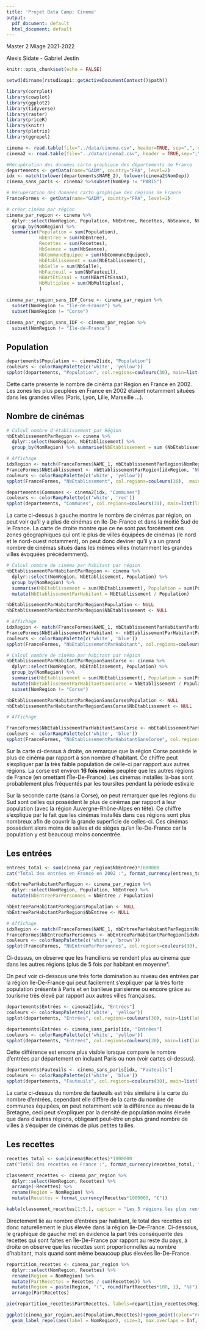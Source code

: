 ---
title: 'Projet Data Camp: Cinema'
output:
  pdf_document: default
  html_document: default
---
Master 2 Miage
2021-2022

Alexis Sidate - Gabriel Jestin

```{r setup, include=FALSE}
knitr::opts_chunk$set(echo = FALSE)

setwd(dirname(rstudioapi::getActiveDocumentContext()$path))

library(corrplot)
library(cowplot)
library(ggplot2)
library(tidyverse)
library(raster)
library(priceR)
library(knitr)
library(plotrix)
library(ggrepel)

cinema <- read.table(file="../data/cinema.csv", header=TRUE, sep=",", encoding="UTF-8")
cinema2 <- read.table(file="../data/cinema2.csv", header = TRUE,sep=";", quote="")

#Récupération des données carto graphique des départements de France
departements <- getData(name="GADM", country="FRA", level=2)
idx <- match(tolower(departements$NAME_2), tolower(cinema2$NomDep))
cinema_sans_paris <- cinema2 %>%subset(NomDep != "PARIS")

# Récupération des données carto graphique des régions de France
FranceFormes <- getData(name="GADM", country="FRA", level=1)

# créer cinéma par région
cinema_par_region <- cinema %>% 
  dplyr::select(NomRegion, Population, NbEntree, Recettes, NbSeance, NbCommuneEquipee, NbEtablissement, NbSalle, NbFauteuil, NBArtEtEssai, NbMultiplex) %>% 
  group_by(NomRegion) %>% 
  summarise(Population = sum(Population),
            NbEntree = sum(NbEntree),
            Recettes = sum(Recettes),
            NbSeance = sum(NbSeance),
            NbCommuneEquipee = sum(NbCommuneEquipee),
            NbEtablissement = sum(NbEtablissement),
            NbSalle = sum(NbSalle),
            NbFauteuil = sum(NbFauteuil),
            NBArtEtEssai = sum(NBArtEtEssai),
            NbMultiplex = sum(NbMultiplex),
            )

cinema_par_region_sans_IDF_Corse <- cinema_par_region %>% 
  subset(NomRegion != "Île-de-France") %>% 
  subset(NomRegion != "Corse")

cinema_par_region_sans_IDF <- cinema_par_region %>% 
  subset(NomRegion != "Île-de-France")

```

## Population

```{r PopulationFrancaise, echo=FALSE}
departements$Population <- cinema2[idx, "Population"]
couleurs <- colorRampPalette(c('white', 'yellow'))
spplot(departements, "Population", col.regions=couleurs(30), main=list(label="Population (en millions d'habitants)",cex=.8))
```

Cette carte présente le nombre de cinéma par Région en France en 2002.
Les zones les plus peuplées en France en 2002 étaient notamment situées dans les grandes villes (Paris, Lyon, Lille, Marseille ...).

## Nombre de cinémas

```{r NbEtablissementParRegion, echo=FALSE, out.width="50%"}
# Calcul nombre d'établissement par Région
nbEtablissementParRegion <- cinema %>%
  dplyr::select(NomRegion, NbEtablissement) %>%
  group_by(NomRegion) %>% summarise(NbEtablissement = sum (NbEtablissement))

# Affichage
idxRegion <- match(FranceFormes$NAME_1, nbEtablissementParRegion$NomRegion)
FranceFormes$NbEtablissement <- nbEtablissementParRegion[idxRegion, "NbEtablissement"]
couleurs <- colorRampPalette(c('white', 'yellow'))
spplot(FranceFormes, "NbEtablissement", col.regions=couleurs(30),  main=list(label="Nombre de cinémas",cex=.8))

departements$Communes <- cinema2[idx, "Communes"]
couleurs <- colorRampPalette(c('white', 'red'))
spplot(departements, "Communes", col.regions=couleurs(30), main=list(label="Nombre de communes équipées de cinémas",cex=.8))
```

La carte ci-dessus à gauche montre le nombre de cinémas par région, on peut voir qu'il y a plus de cinémas en Ile-De-France et dans la moitié Sud de le France. La carte de droite montre que ce ne sont pas forcément ces zones géographiques qui ont le plus de villes équipées de cinémas (le nord et le nord-ouest notamment), on peut donc deviner qu'il y a un grand nombre de cinémas situés dans les mêmes villes (notamment les grandes villes évoquées précédemment). 

```{r NbEtablissementParRegionParHabitant, echo=FALSE, out.width="50%"}
# Calcul nombre de cinéma par habitant par région
nbEtablissementParHabitantParRegion <- cinema %>%
  dplyr::select(NomRegion, NbEtablissement, Population) %>%
  group_by(NomRegion) %>%
  summarise(NbEtablissement = sum(NbEtablissement), Population = sum(Population)) %>% 
  mutate(NbEtablissementParHabitant = NbEtablissement / Population)

nbEtablissementParHabitantParRegion$Population <- NULL
nbEtablissementParHabitantParRegion$NbEtablissement <- NULL

# Affichage
idxRegion <- match(FranceFormes$NAME_1, nbEtablissementParHabitantParRegion$NomRegion)
FranceFormes$NbEtablissementParHabitant <- nbEtablissementParHabitantParRegion[idxRegion, "NbEtablissementParHabitant"]
couleurs <- colorRampPalette(c('white', 'blue'))
spplot(FranceFormes, "NbEtablissementParHabitant", col.regions=couleurs(30),  main=list(label="Nombre de cinémas pour 1 million d'habitants",cex=.8))

# Calcul nombre de cinéma par habitant par région
nbEtablissementParHabitantParRegionSansCorse <- cinema %>%
  dplyr::select(NomRegion, NbEtablissement, Population) %>%
  group_by(NomRegion) %>%
  summarise(NbEtablissement = sum(NbEtablissement), Population = sum(Population)) %>% 
  mutate(NbEtablissementParHabitantSansCorse = NbEtablissement / Population) %>% 
  subset(NomRegion != "Corse")

nbEtablissementParHabitantParRegionSansCorse$Population <- NULL
nbEtablissementParHabitantParRegionSansCorse$NbEtablissement <- NULL

# Affichage

FranceFormes$NbEtablissementParHabitantSansCorse <- nbEtablissementParHabitantParRegionSansCorse[idxRegion, "NbEtablissementParHabitantSansCorse"]
couleurs <- colorRampPalette(c('white', 'blue'))
spplot(FranceFormes, "NbEtablissementParHabitantSansCorse", col.regions=couleurs(30),  main=list(label="Nombre de cinémas pour 1 million d'habitants (sans la région Corse)",cex=.8))
```

Sur la carte ci-dessus à droite, on remarque que la région Corse possède le plus de cinéma par rapport à son nombre d'habitant.
Ce chiffre peut s'expliquer par la très faible population de celle-ci par rapport aux autres régions.
La corse est environ **16 fois moins** peuplée que les autres régions de France (en omettant l'Île-De-France).
Les cinémas installés là-bas sont probablement plus fréquentés par les toursites pendant la période estivale 

Sur la seconde carte (sans la Corse), on peut remarquer que les régions du Sud sont celles qui possèdent le plus de cinémas par rapport à leur population (avec la région Auvergne-Rhône-Alpes en tête).
Ce chiffre s'explique par le fait que les cinémas installés dans ces régions sont plus nombreux afin de couvrir la grande superficie de celles-ci. Ces cinémas possèdent alors moins de salles et de sièges qu'en Île-De-France car la population y est beaucoup moins concentrée.

## Les entrées
```{r EntreesTotal, echo=FALSE}
entrees_total <- sum(cinema_par_region$NbEntree)*1000000
cat("Total des entrées en France en 2002 :", format_currency(entrees_total, ""), ".")
```
```{r NbEntreeParHabitant}
nbEntreeParHabitantParRegion <- cinema_par_region %>% 
  dplyr::select(NomRegion, Population, NbEntree) %>% 
  mutate(NbEntreeParPersonnes = NbEntree / Population)

nbEntreeParHabitantParRegion$Population <- NULL
nbEntreeParHabitantParRegion$NbEntree <- NULL

# Affichage
idxRegion <- match(FranceFormes$NAME_1, nbEntreeParHabitantParRegion$NomRegion)
FranceFormes$NbEntreeParPersonnes <- nbEntreeParHabitantParRegion[idxRegion, "NbEntreeParPersonnes"]
couleurs <- colorRampPalette(c('white', 'brown'))
spplot(FranceFormes, "NbEntreeParPersonnes", col.regions=couleurs(30),  main=list(label="Nombre d'entrées par habitant",cex=.8))
```
Ci-dessus, on observe que les franciliens se rendent plus au cinema que dans les autres régions (plus de 5 fois par habitant en moyenne°.


On peut voir ci-dessous une très forte domination au niveau des entrées par la région Ile-De-France qui peut facilement s'expliquer par la très forte population présente à Paris et en banlieue parisienne ou encore grâce au tourisme très élevé par rapport aux autres villes françaises.

```{r Entrees, echo=FALSE, out.width="50%"}
departements$Entrées <- cinema2[idx, "Entrées"]
couleurs <- colorRampPalette(c('white', 'yellow'))
spplot(departements, "Entrées", col.regions=couleurs(30), main=list(label="Nombre d'entrées (en millions)",cex=.8))

departements$Entrées <- cinema_sans_paris[idx, "Entrées"]
couleurs <- colorRampPalette(c('white', 'yellow'))
spplot(departements, "Entrées", col.regions=couleurs(30), main=list(label="Nombre d'entrées (en millions) en omettant Paris",cex=.8))
```

Cette différence est encore plus visible lorsque compare le nombre d'entrées par département en incluant Paris ou non (voir cartes ci-dessus).

```{r Fauteuils, echo=FALSE}
departements$Fauteuils <- cinema_sans_paris[idx, "Fauteuils"]
couleurs <- colorRampPalette(c('white', 'blue'))
spplot(departements, "Fauteuils", col.regions=couleurs(30), main=list(label="Nombre de fauteuils en omettant Paris",cex=.8))
```

La carte ci-dessus du nombre de fauteuils est très similaire à la carte du nombre d'entrées, cependant elle diffère de la carte du nombre de communes équipées, on peut notamment voir la différence au niveau de la Bretagne, ceci peut s'expliquer par la densité de population moins élevée que dans d'autres régions, obligeant peut-être un plus grand nombre de villes à s'équiper de cinémas de plus petites tailles.

## Les recettes

```{r RecettesTotal, echo=FALSE}
recettes_total <- sum(cinema$Recettes)*1000000
cat("Total des recettes en France :", format_currency(recettes_total, "€"), ".")
```
```{r ClassementRecettes, echo=FALSE}
classement_recettes <- cinema_par_region %>% 
  dplyr::select(NomRegion, Recettes) %>% 
  arrange(-Recettes) %>% 
  rename(Region = NomRegion) %>% 
  mutate(Recettes = format_currency(Recettes*1000000, "€"))

kable(classement_recettes[1:5,], caption = "Les 5 régions les plus rentables")
```

Directement lié au nombre d'entrées par habitant, le total des recettes est donc naturellement le plus élevée dans la région Ile-De-France. Ci-dessous, le graphique de gauche met en évidence la part très conséquente des recettes qui sont faites en Île-De-France par rapport au reste du pays, à droite on observe que les recettes sont proportionnelles au nombre d'habitant, mais quand sont même beaucoup plus élevées Île-De-France. 

```{r RépartitionRecettes, echo=FALSE, out.width="50%"}
repartition_recettes <- cinema_par_region %>% 
  dplyr::select(NomRegion, Recettes) %>% 
  rename(Region = NomRegion) %>% 
  mutate(PartRecettes = Recettes / sum(Recettes)) %>% 
  mutate(Region = paste(Region, "(", round(PartRecettes*100, 1), "%)")) %>% 
  arrange(PartRecettes)

pie(repartition_recettes$PartRecettes, labels=repartition_recettes$Region, main = "Répartition des recettes", radius = 1, cex = 0.8)

ggplot(cinema_par_region,aes(Population,Recettes))+geom_point(color="red")+
  geom_label_repel(aes(label = NomRegion), size=3, max.overlaps = Inf, segment.color = "black")
```
